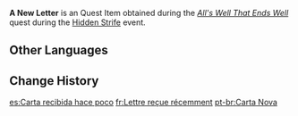 {{Item Infobox
|id           = 101903
|image        = Item A New Letter.png
|type         = Quest Items
|group        = Event Items
|description  = A letter the head housemaid, [[Adelinde]], just received. It needs to be sent to Dawn Winery for archiving.<br />The paper is slightly wrinkled. Maybe the person who wrote the letter was in a hurry and couldn't find a desk.
|source1      = [[All's Well That Ends Well (Quest)]]
|event        = Hidden Strife
}}
'''A New Letter''' is an Quest Item obtained during the ''[[All's Well That Ends Well (Quest)|All's Well That Ends Well]]'' quest during the [[Hidden Strife]] event.

==Other Languages==
{{Other Languages
|default_hidden = 1
|en      = A New Letter
|zhs     = 方才的来信
|zhs_rm  = Fāngcái de Láixìn
|zht     = 方才的來信
|zht_rm  = Fāngcái de Láixìn
|ja      = 届いたばかりの手紙
|ja_rm   = Todoita Bakari no Tegami
|ko      = 방금 온 편지
|es      = Carta recibida hace poco
|fr      = Lettre reçue récemment
|ru      = Недавно полученное письмо
|th      = จดหมายที่เพิ่งได้รับ
|th_rm   = Chotmai thi Phoeng Dai Rap
|vi      = Thư Vừa Nhận
|de      = Gerade ausgelieferter Brief
|id      = Surat yang Baru Diterima
|pt      = Carta Nova
|tr      = Yeni Bir Mektup
|it      = Una nuova lettera
}}

==Change History==
{{Change History|2.8}}

[[es:Carta recibida hace poco]]
[[fr:Lettre reçue récemment]]
[[pt-br:Carta Nova]]